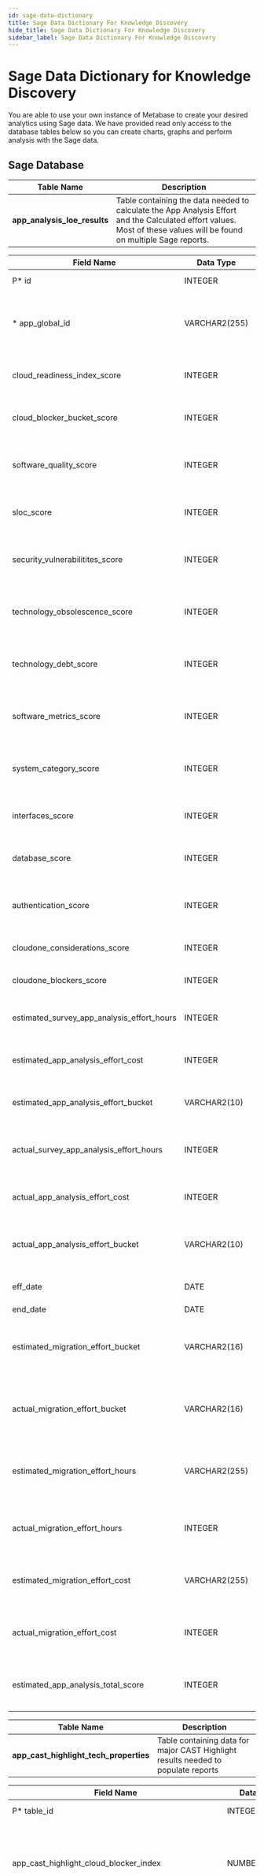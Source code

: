```yaml
---
id: sage-data-dictionary
title: Sage Data Dictionary For Knowledge Discovery
hide_title: Sage Data Dictionary For Knowledge Discovery
sidebar_label: Sage Data Dictionary For Knowledge Discovery
---
```


# Sage Data Dictionary for Knowledge Discovery

You are able to use your own instance of Metabase to create your desired analytics using Sage data. We have provided read only access to the database tables below so you can create charts, graphs and perform analysis with the Sage data.

## Sage Database

| Table Name                   | Description                                                                                                                                                          |
| ---------------------------- | -------------------------------------------------------------------------------------------------------------------------------------------------------------------- |
| **app_analysis_loe_results** | Table containing the data needed to calculate the App Analysis Effort and the Calculated effort values. Most of these values will be found on multiple Sage reports. |

| Field Name                                 | Data Type     | Description                                                       |
| ------------------------------------------ | ------------- | ----------------------------------------------------------------- |
| P\* id                                     | INTEGER       | Table specific key                                                |
| \* app_global_id                           | VARCHAR2(255) | Application Global ID used as application key across Sage tables  |
| cloud_readiness_index_score                | INTEGER       | Cloud Readiness Calculated Index Score                            |
| cloud_blocker_bucket_score                 | INTEGER       | Cloud Blocker Calculated Score from AA Details                    |
| software_quality_score                     | INTEGER       | Software Quality Calculated Score from AA Details                 |
| sloc_score                                 | INTEGER       | SLOC Calculated Score from AA Details                             |
| security_vulnerabilitites_score            | INTEGER       | Security Vulnerabilities Calculated Score from AA Details         |
| technology_obsolescence_score              | INTEGER       | Technology Obsolescence Calculated Score from AA Details          |
| technology_debt_score                      | INTEGER       | Technical Debt Calculated Score from AA Details                   |
| software_metrics_score                     | INTEGER       | Overall Software Calculated Score from AA Details                 |
| system_category_score                      | INTEGER       | System Category Score from AA Details Summary                     |
| interfaces_score                           | INTEGER       | Interfaces Score from AA Details Summary                          |
| database_score                             | INTEGER       | Database Score from AA Details Summary                            |
| authentication_score                       | INTEGER       | Authentication Calculated Score from AA Details Summary           |
| cloudone_considerations_score              | INTEGER       | ARE THESE CLOUD ONE SPECIFIC                                      |
| cloudone_blockers_score                    | INTEGER       | ARE THESE CLOUD ONE SPECIFIC                                      |
| estimated_survey_app_analysis_effort_hours | INTEGER       | Estimated AA effort hours from AA Summary                         |
| estimated_app_analysis_effort_cost         | INTEGER       | Estimated AA effort cost from AA Summary                          |
| estimated_app_analysis_effort_bucket       | VARCHAR2(10)  | Estimated AA effort bucket from AA Summary                        |
| actual_survey_app_analysis_effort_hours    | INTEGER       | Actual AA effort hours - entered by user when complete            |
| actual_app_analysis_effort_cost            | INTEGER       | Actual AA cost - entered by user when complete                    |
| actual_app_analysis_effort_bucket          | VARCHAR2(10)  | Actual AA bucket - entered by user when complete                  |
| eff_date                                   | DATE          | Date the analysis was performed                                   |
| end_date                                   | DATE          |                                                                   |
| estimated_migration_effort_bucket          | VARCHAR2(16)  | Calculated Estimated Refactor Effort Bucket from Refactor Details |
| actual_migration_effort_bucket             | VARCHAR2(16)  | Actual Refactor Effort Bucket entered by user when complete       |
| estimated_migration_effort_hours           | VARCHAR2(255) | Calculated Estimated Refactor Hours from Refactor Details         |
| actual_migration_effort_hours              | INTEGER       | Actual Refactor Hours entered by user when complete               |
| estimated_migration_effort_cost            | VARCHAR2(255) | Calculated Estimated Refactor Cost from Refactor Details          |
| actual_migration_effort_cost               | INTEGER       | Actual Refactor Cost entered by user when complete                |
| estimated_app_analysis_total_score         | INTEGER       | Total Calculated Score from AA Details Summary                    |

| Table Name                             | Description                                                                       |
| -------------------------------------- | --------------------------------------------------------------------------------- |
| **app_cast_highlight_tech_properties** | Table containing data for major CAST Highlight results needed to populate reports |

| Field Name                                               | Data Type     | Description                                                                                                                                            |
| -------------------------------------------------------- | ------------- | ------------------------------------------------------------------------------------------------------------------------------------------------------ |
| P\* table_id                                             | INTEGER       | Table specific key                                                                                                                                     |
| app_cast_highlight_cloud_blocker_index                   | NUMBER        | CAST HL Cloud Blocker Index - Lower scores indicate fewer blockers to Cloud migration                                                                  |
| app_cast_highlight_cloud_readiness_index                 | NUMBER        | CAST HL Cloud Readiness Index - Higher scores indicate an application is better suited for Cloud migration with fewer modifications                    |
| app_cast_highlight_security_vulnerability_index_critical | INTEGER       | CAST HL Critical Security Vulnerabilities Index                                                                                                        |
| app_cast_highlight_security_vulnerability_index_high     | INTEGER       | CAST HL High Security Vulnerabilities Index                                                                                                            |
| app_cast_highlight_security_vulnerability_index_low      | INTEGER       | CAST HL Low Security Vulnerabilities Index                                                                                                             |
| app_cast_highlight_security_vulnerability_index_medium   | INTEGER       | CAST HL Medium Security Vulnerabilities Index                                                                                                          |
| app_cast_highlight_tech_debt                             | NUMBER        | CAST HL technical debt value refers to the cost to fix the structural quality of the application per CAST Highlight calculations                       |
| app_cast_app_id                                          | INTEGER       | CAST HL Application ID                                                                                                                                 |
| app_cast_major_technology                                | VARCHAR2(255) | CAST HL provided major languages used                                                                                                                  |
| app_cast_software_agility_index                          | NUMBER        | CAST HL Software Agility Index represents the ease of maintaining your application source code                                                         |
| app_cast_software_elegance_index                         | NUMBER        | CAST HL Software Elegance Index represents code complexity                                                                                             |
| app_cast_software_resiliency_index                       | NUMBER        | CAST HL Resiliency Index represents the presence of good or bad programming habits within your source code that make it more or less robust and secure |
| app_cast_software_sloc_count                             | INTEGER       | CAST HL Source Lines Of Code Count                                                                                                                     |
| app_global_id                                            | VARCHAR2(255) | Sage Application Global ID used as application key across Sage tables                                                                                  |
| eff_date                                                 | DATE          | Date analysis was performed                                                                                                                            |
| end_date                                                 | DATE          |                                                                                                                                                        |
| app_cast_app_name                                        | VARCHAR2(255) | Application Name                                                                                                                                       |
| app_cast_functional_organization                         | VARCHAR2(255) | Application Functional Organization                                                                                                                    |
| app_cast_highlight_obsolescence_outdated                 | INTEGER       | CAST HL Outdated Obsolescence Index. Obsolesence information informs you of the number of frameworks that are obsolete and need remediation            |
| app_cast_highlight_obsolescence_nearly_outdated          | INTEGER       | CAST HL Nearly Outdated Obsolescence Index. Obsolesence information informs you of the number of frameworks that are obsolete and need remediation     |
| app_cast_highlight_obsolescence_not_outdated             | INTEGER       | CAST HL Not Outdated Obsolescence Index.                                                                                                               |

| Table Name                   | Description                                                         |
| ---------------------------- | ------------------------------------------------------------------- |
| **app_artifacts_s3_records** | Table contains information regarding uploaded application artifacts |

| Field Name     | Data Type     | Description                                                      |
| -------------- | ------------- | ---------------------------------------------------------------- |
| \*id           | INTEGER       | Table specific key                                               |
| \*file_name    | VARCHAR2(255) | Name of the uploaded artifact file                               |
| \*app_global_d | VARCHAR2(255) | Application Global ID used as application key across Sage tables |
| \*s3_location  | VARCHAR2(255) | S3 locations where the file is stored                            |
| \*bucket_name  | VARCHAR2(255) | Bucket Name where file is stored                                 |

| Table Name                                | Description                                                      |
| ----------------------------------------- | ---------------------------------------------------------------- |
| **app_cast_highlight_technologies_slocs** | Table contains data regarding SLOC by technology per application |

| Field Name                | Data Type     | Description                                                         |
| ------------------------- | ------------- | ------------------------------------------------------------------- |
| P\*table_id               | INTEGER       | Table specific key                                                  |
| app_global_id             | VARCHAR2(255) | Application Global ID used as application key across Sage tables    |
| technology                | VARCHAR2(255) | Software Language                                                   |
| slocs                     | INTEGER       | Number of Source Lines of Code                                      |
| cloud_readiness_supported | CHAR(1)       | Indicator showing if cloud readiness is supported for this language |

| Table Name      | Description                                                                            |
| --------------- | -------------------------------------------------------------------------------------- |
| **app_history** | Table contains data showing history and location of source code uploads by application |

| Field Name       | Data Type      | Description                                                      |
| ---------------- | -------------- | ---------------------------------------------------------------- |
| \* id            | INTEGER        | Table specific key                                               |
| \* app_global_id | VARCHAR2 (255) | Application Global ID used as application key across Sage tables |
| git_tag          | VARCHAR2 (255) | GIT location for uploaded source code                            |
| upload_timestamp | TIMESTAMP      | Date/Time the instance of the source code was uploaded           |

| Table Name  | Description                                                          |
| ----------- | -------------------------------------------------------------------- |
| **app_org** | Table contains data regarding application ownership and organization |

| Field Name          | Data Type      | Description                                                      |
| ------------------- | -------------- | ---------------------------------------------------------------- |
| P \* id             | INTEGER        | Table specific key                                               |
| app_org             | VARCHAR2 (255) | Application Organization entered during Onboarding               |
| app_owner           | VARCHAR2 (255) | Application Owner entered during Onboarding                      |
| app_project_manager | VARCHAR2 (255) | Applicaton Project Manager entered during Onboarding             |
| \* app_global_id    | VARCHAR2 (255) | Application Global ID used as application key across Sage tables |
| eff_date            | DATE           | Date application was onboarded                                   |
| end_date            | DATE           |                                                                  |

| Table Name                | Description                                                                                   |
| ------------------------- | --------------------------------------------------------------------------------------------- |
| **app_sonarqube_metrics** | Table contains data regarding technical debt and vulnerabilities determined by SonarQube scan |

| Field Name            | Data Type                                                                       | Description                                                                                                                                    |
| --------------------- | ------------------------------------------------------------------------------- | ---------------------------------------------------------------------------------------------------------------------------------------------- |
| P \* id               | NTEGER                                                                          | Table specific key                                                                                                                             |
| \* app_global_id      | VARCHAR2 (255) Application Global ID used as application key across Sage tables |
| technical_debt_rating | NUMBER                                                                          | Techinical Debt rating for application received from SonarQube scan - 1.0 means very low technical debt and 5.0 means very high technical debt |
| vulnerability_count   | INTEGER                                                                         | Vulnerability count from SonarQube scan                                                                                                        |

| Table Name               | Description                                                               |
| ------------------------ | ------------------------------------------------------------------------- |
| **app_survey_responses** | Table contains the responses received for survey questions by application |

| Field Name                 | Data Type      | Description                                                      |
| -------------------------- | -------------- | ---------------------------------------------------------------- |
| P \* table_id              | INTEGER        | Table specific key                                               |
| \* app_global_id           | VARCHAR2 (255) | Application Global ID used as application key across Sage tables |
| app_question_id            | INTEGER        | Question ID from other table to reference                        |
| app_question_response_num  | INTEGER        | Question Response number to reference other table                |
| response_date              | DATE           | Date Survey was Completed                                        |
| survey_num                 | INTEGER        |                                                                  |
| app_question_response_text | VARCHAR2 (255) | Question Response text                                           |

| Table Name            | Description                                                           |
| --------------------- | --------------------------------------------------------------------- |
| **app_survey_status** | Table contains data regarding current status of survey by application |

| Field Name       | Data Type      | Description           |
| ---------------- | -------------- | --------------------- |
| P \* table_id    | INTEGER        | Table specific key    |
| \* app_global_id | VARCHAR2 (255) | Application Global ID |
| completion_date  | DATE           | Date Survey Completed |
| survey_num       | INTEGER        |                       |
| survey_status    | VARCHAR2 (255) |                       |

| Table Name      | Description                                      |
| --------------- | ------------------------------------------------ |
| **application** | Table contains main application data information |

| Field Name         | Data Type      | Description                                                      |
| ------------------ | -------------- | ---------------------------------------------------------------- |
| P \* id            | INTEGER        | Table specific key                                               |
| \* analysis_status | VARCHAR2 (255) | Current status of analysis for the application                   |
| \* app_id          | VARCHAR2 (255) | Application Global ID used as application key across Sage tables |
| \* app_language    | VARCHAR2 (255) | Main programming language determined following Onboarding        |
| \* app_name        | VARCHAR2 (255) | Application Name entered during Onboarding                       |
| \* app_user        | VARCHAR2 (255) | Application User entered during Onboarding                       |
| \* functional      | VARCHAR2 (255) | Application Functional Org entered during Onboarding             |
| \* project_manager | VARCHAR2 (255) | Application Project Manager entered during Onboarding            |
| artifact_url       | VARCHAR2 (255) | URL to location of stored artifacts                              |
| app_owner          | VARCHAR2 (255) | Application Owner entered during Onboarding                      |

| Table Name             | Description                                      |
| ---------------------- | ------------------------------------------------ |
| **cloud_one_blockers** | Table contains data regarding cloud one blockers |

| Field Name             | Data Type     | Description |
| ---------------------- | ------------- | ----------- |
| P \* id                | INTEGER       |             |
| \* app_global_id       | VARCHAR2 (40) |             |
| non_compliant_services | INTEGER       |             |
| ports_protocols        | INTEGER       |             |
| eff_date               | DATE          |             |
| end_date               | DATE          |             |

| Table Name         | Description                                                              |
| ------------------ | ------------------------------------------------------------------------ |
| **cocomo_results** | Table contains data representing the COCOMO model outputs by application |

| Field Name                | Data Type     | Description                                                      |
| ------------------------- | ------------- | ---------------------------------------------------------------- |
| \*id                      | INTEGER       | Table specific key                                               |
| effort_estimation         | NUMBER        |                                                                  |
| app_global_id             | VARCHAR2(255) | Application Global ID used as application key across Sage tables |
| model_version             | INTEGER       |                                                                  |
| eff_date                  | DATE          |                                                                  |
| end_date                  | DATE          |                                                                  |
| eaf                       | NUMBER        |                                                                  |
| esloc                     | NUMBER        |                                                                  |
| exponent                  | NUMBER        |                                                                  |
| rely                      | NUMBER        |                                                                  |
| cplx                      | NUMBER        |                                                                  |
| sloctoesloc               | NUMBER        |                                                                  |
| aaf                       | NUMBER        |                                                                  |
| su                        | NUMBER        |                                                                  |
| dm                        | NUMBER        |                                                                  |
| cm                        | NUMBER        |                                                                  |
| cost_estimation_status    | VARCHAR2(255) |                                                                  |
| rev_design_modified       | NUMBER        |                                                                  |
| rev_code_modified         | NUMBER        |                                                                  |
| rev_understanding_penalty | NUMBER        |                                                                  |
| rev_reliable_factor       | NUMBER        |                                                                  |
| rev_complex_factor        | NUMBER        |                                                                  |
| rev_equivalent_sloc       | NUMBER        |                                                                  |
| rev_effort_estimation     | NUMBER        |                                                                  |

| Table Name           | Description                                                                        |
| -------------------- | ---------------------------------------------------------------------------------- |
| **survey_responses** | Table contains data regarding survey questions and answers received by application |

| Field Name       | Data Type      | Description                                                      |
| ---------------- | -------------- | ---------------------------------------------------------------- |
| P \* id          | INTEGER        | Table specific key                                               |
| \* app_global_id | VARCHAR2 (255) | Application Global ID used as application key across Sage tables |
| \* question      | VARCHAR2 (255) | Survey Question                                                  |
| \* answer        | VARCHAR2 (255) | Survey Answer                                                    |
| \* response_date | DATE           | Date Survey was completed                                        |
